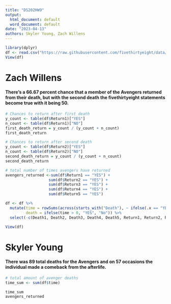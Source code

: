 ---
title: "DS202HW9"
output:
  html_document: default
  word_document: default
date: "2023-04-13"
authors: Skyler Young, Zach Willens
---

```{r}
library(dplyr)
df <- read.csv("https://raw.githubusercontent.com/fivethirtyeight/data/master/avengers/avengers.csv", stringsAsFactors = FALSE)
View(df)
```

# Zach Willens
#### There’s a 66.67 percent chance that a member of the Avengers returned from their death, but with the second death the fivethirtyeight statements become true with it being 50.
```{r}
# Chances to return after first death
y_count <- table(df$Return1)["YES"]
n_count <- table(df$Return1)["NO"]
first_death_return = y_count / (y_count + n_count)
first_death_return

# Chances to return after second death
y_count <- table(df$Return2)["YES"]
n_count <- table(df$Return2)["NO"]
second_death_return = y_count / (y_count + n_count)
second_death_return
```

```{r}
# total number of times avengers have returned
avengers_returned <-sum(df$Return1 == "YES") + 
                   sum(df$Return2 == "YES") +
                   sum(df$Return3 == "YES") +
                   sum(df$Return4 == "YES") +
                   sum(df$Return5 == "YES")
```

```{r}
df <- df %>%
  mutate(time = rowSums(across(starts_with("Death"), ~ ifelse(.x == "YES", 1, 0))),
         death = ifelse(time > 0, "YES", "No")) %>%
  select(-c(Death1, Death2, Death3, Death4, Death5, Return1, Return2, Return3, Return4, Return5))

View(df)
```



# Skyler Young
#### There was 89 total deaths for the Avengers and on 57 occasions the individual made a comeback from the afterlife.
```{r}
# total amount of avenger deaths
time_sum <- sum(df$time)

time_sum
avengers_returned
```

